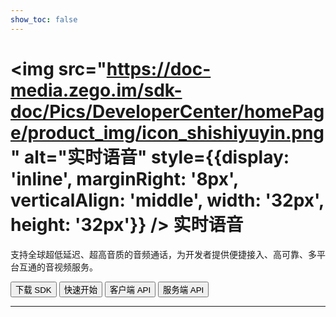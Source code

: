 ```yaml
---
show_toc: false
---
```


# <img src="https://doc-media.zego.im/sdk-doc/Pics/DeveloperCenter/homePage/product_img/icon_shishiyuyin.png" alt="实时语音" style={{display: 'inline', marginRight: '8px', verticalAlign: 'middle', width: '32px', height: '32px'}} /> 实时语音

支持全球超低延迟、超高音质的音频通话，为开发者提供便捷接入、高可靠、多平台互通的音视频服务。

<Button primary-color="NavyBlue" target="_blank" href="./../client-sdk/download-sdk.mdx">下载 SDK</Button>
<Button primary-color="NavyBlue" target="_blank" href="./../quick-start/implementing-voice-call.mdx">快速开始</Button>
<Button primary-color="NavyBlue" target="_blank" href="/real-time-voice-api/overview">客户端 API</Button>
<Button primary-color="NavyBlue" target="_blank" href="/real-time-voice-server/api-reference/overview">服务端 API</Button>

---

<Steps titleSite="h3">
  <Step title="产品介绍" icon="https://doc-media.zego.im/sdk-doc/Pics/Express/overview_catalog/icon_documentation_jianjie.png">
    <FeatureList
      features={        [
                {
                        "title": "概述",
                        "link": "/real-time-voice-macos/introduction/overview"
                },
                {
                        "title": "产品功能",
                        "link": "/real-time-voice-macos/introduction/product-feature-list"
                },
                {
                        "title": "实时语音价格说明",
                        "link": "/real-time-voice-macos/introduction/pricing/rtc"
                },
                {
                        "title": "服务端混流价格说明",
                        "link": "/real-time-voice-macos/introduction/pricing/server-side-stream-mixing"
                },
                {
                        "title": "CDN 直播价格说明",
                        "link": "/real-time-voice-macos/introduction/pricing/cdn-live-streaming"
                },
                {
                        "title": "限制说明",
                        "link": "/real-time-voice-macos/best-practice/restrictions"
                },
                {
                        "title": "实时音视频 SDK 与实时语音 SDK 差异",
                        "link": "/real-time-voice-macos/introduction/difference-between-audio-and-video-sdk"
                }
        ]}
    />
  </Step>
  <Step title="快速开始" icon="https://doc-media.zego.im/sdk-doc/Pics/Express/overview_catalog/icon_documentation_kuaisukaishi.png">
    <FeatureList
      features={        [
                {
                        "title": "跑通示例源码",
                        "link": "/real-time-voice-macos/quick-start/run-example-code"
                },
                {
                        "title": "集成 SDK",
                        "link": "/real-time-voice-macos/quick-start/integrating-sdk"
                },
                {
                        "title": "实现音频通话",
                        "link": "/real-time-voice-macos/quick-start/implementing-voice-call"
                },
                {
                        "title": "场景化音视频配置",
                        "link": "/real-time-voice-macos/quick-start/scenario-based-audio-video-configuration"
                }
        ]}
    />
  </Step>
  <Step title="通信能力" icon="https://doc-media.zego.im/sdk-doc/Pics/Express/overview_catalog/icon_documentation_tongxun.png">
    <FeatureList
      type="基础"
      features={        [
                {
                        "title": "使用 Token 鉴权",
                        "link": "/real-time-voice-macos/communication/using-token-authentication"
                },
                {
                        "title": "通话质量监测",
                        "link": "/real-time-voice-macos/communication/monitor-stream-quality"
                },
                {
                        "title": "网络测速",
                        "link": "/real-time-voice-macos/communication/testing-network"
                }
        ]}
    />
    <br/>
    <FeatureList
      type="进阶"
      features={        [
                {
                        "title": "多源采集",
                        "link": "/real-time-voice-macos/communication/multi-source-capture"
                },
                {
                        "title": "同时推多路流",
                        "link": "/real-time-voice-macos/communication/push-multiple-streams"
                },
                {
                        "title": "媒体补充增强信息（SEI）",
                        "link": "/real-time-voice-macos/communication/sei"
                },
                {
                        "title": "流量控制",
                        "link": "/real-time-voice-macos/communication/traffic-control"
                },
                {
                        "title": "云代理",
                        "link": "/real-time-voice-macos/communication/cloud-proxy"
                },
                {
                        "title": "地理围栏",
                        "link": "/real-time-voice-macos/communication/geofencing"
                },
                {
                        "title": "游戏语音",
                        "link": "/real-time-voice-macos/communication/range-audio"
                },
                {
                        "title": "万人范围音视频",
                        "link": "/real-time-voice-macos/communication/mass-scale-range-audio-video"
                },
                {
                        "title": "多人状态实时同步",
                        "link": "/real-time-voice-macos/communication/sync-users-status"
                }
        ]}
    />
  </Step>
  <Step title="房间能力" icon="https://doc-media.zego.im/sdk-doc/Pics/Express/overview_catalog/icon_documentation_fangjian.png">
    <FeatureList
      type="基础"
      features={        [
                {
                        "title": "房间连接状态说明",
                        "link": "/real-time-voice-macos/room/room-connection-status"
                },
                {
                        "title": "实时消息与信令",
                        "link": "/real-time-voice-macos/room/messaging-and-signaling"
                }
        ]}
    />
    <br/>
    <FeatureList
      type="进阶"
      features={        [
                {
                        "title": "登录多房间",
                        "link": "/real-time-voice-macos/room/multi-room-login"
                }
        ]}
    />
  </Step>
  <Step title="音频能力" icon="https://doc-media.zego.im/sdk-doc/Pics/Express/overview_catalog/icon_documentation_yinpin.png">
    <FeatureList
      type="基础"
      features={        [
                {
                        "title": "音频频谱与音量变化",
                        "link": "/real-time-voice-macos/audio/sound-level-spectrum"
                },
                {
                        "title": "音频 3A 处理",
                        "link": "/real-time-voice-macos/audio/audio-3a-processing"
                },
                {
                        "title": "变声/混响/立体声",
                        "link": "/real-time-voice-macos/audio/audio-effects"
                }
        ]}
    />
    <br/>
    <FeatureList
      type="进阶"
      features={        [
                {
                        "title": "混音",
                        "link": "/real-time-voice-macos/audio/audio-mixing"
                },
                {
                        "title": "场景化 AI 降噪",
                        "link": "/real-time-voice-macos/audio/scenario-based-ai-noise-reduction"
                },
                {
                        "title": "自定义音频采集与渲染",
                        "link": "/real-time-voice-macos/audio/custom-audio-capture-and-rendering"
                },
                {
                        "title": "自定义音频处理",
                        "link": "/real-time-voice-macos/audio/audio-effects"
                },
                {
                        "title": "原始音频数据获取",
                        "link": "/real-time-voice-macos/audio/get-audio-raw-data"
                }
        ]}
    />
  </Step>
  <Step title="直播能力" icon="https://doc-media.zego.im/sdk-doc/Pics/Express/overview_catalog/icon_documentation_zhibo.png">
    <FeatureList
      type="基础"
      features={        [
                {
                        "title": "混流",
                        "link": "/real-time-voice-macos/live-streaming/stream-mixing"
                },
                {
                        "title": "使用 CDN 直播",
                        "link": "/real-time-voice-macos/live-streaming/using-cdn-for-live-streaming"
                },
                {
                        "title": "CDN 推流鉴权",
                        "link": "/real-time-voice-macos/live-streaming/cdn-stream-publishing-authentication"
                },
                {
                        "title": "通过 URL 拉流",
                        "link": "/real-time-voice-macos/live-streaming/playing-stream-by-url"
                }
        ]}
    />
    <br/>
    <FeatureList
      type="进阶"
      features={        [
                {
                        "title": "超低延迟直播",
                        "link": "/real-time-voice-macos/live-streaming/low-latency-live-streaming"
                },
                {
                        "title": "直推 CDN",
                        "link": "/real-time-voice-macos/live-streaming/direct-to-cdn"
                }
        ]}
    />
  </Step>
  <Step title="其他能力" icon="https://doc-media.zego.im/sdk-doc/Pics/Express/overview_catalog/icon_documentation_xiaoxi_2.png">
    <FeatureList
      type="基础"
      features={        [
                {
                        "title": "媒体播放器",
                        "link": "/real-time-voice-macos/other/media-player"
                },
                {
                        "title": "音效文件播放器",
                        "link": "/real-time-voice-macos/other/audio-effect-player"
                },
                {
                        "title": "音视频录制",
                        "link": "/real-time-voice-macos/other/local-media-recording"
                }
        ]}
    />
  </Step>
  <Step title="参考文档" icon="https://doc-media.zego.im/sdk-doc/Pics/Express/overview_catalog/icon_documentation_cankaowendang.png">
    <FeatureList
      features={      [
            {
                  "title": "客户端 API",
                  "link": "/real-time-voice-api/overview"
            },
            {
                  "title": "服务端 API",
                  "link": "/real-time-voice-server/api-reference/overview"
            },
            {
                  "title": "常见错误码",
                  "link": "/real-time-voice-ios/client-sdk/error-code"
            },
            {
                  "title": "常见问题",
                  "link": "/faq/overview"
            }
      ]}
    />
  </Step>
</Steps>